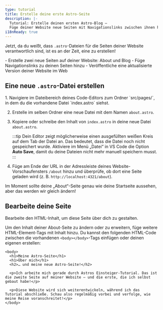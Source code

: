 ```yaml
---
type: tutorial
title: Erstelle deine erste Astro-Seite
description: |-
  Tutorial: Erstelle deinen ersten Astro-Blog —
  Füge deiner Website neue Seiten mit Navigationslinks zwischen ihnen hinzu
i18nReady: true
---
```



Jetzt, da du weißt, dass `.astro`-Dateien für die Seiten deiner Website verantwortlich sind, ist es an der Zeit, eine zu erstellen!

<PreCheck>
  - Erstelle zwei neue Seiten auf deiner Website: About und Blog
  - Füge Navigationslinks zu deinen Seiten hinzu
  - Veröffentliche eine aktualisierte Version deiner Website im Web
</PreCheck>

## Eine neue `.astro`-Datei erstellen

<Steps>
1. Navigiere im Dateibereich deines Code-Editors zum Ordner `src/pages/`, in dem du die vorhandene Datei `index.astro` siehst.

2. Erstelle im selben Ordner eine neue Datei mit dem Namen `about.astro`.

3. Kopiere oder schreibe den Inhalt von `index.astro` in deine neue Datei `about.astro`.

    :::tip
    Dein Editor zeigt möglicherweise einen ausgefüllten weißen Kreis auf dem Tab der Datei an. Das bedeutet, dass die Datei noch nicht gespeichert wurde. Aktiviere im Menü „Datei“ in VS Code die Option **Auto Save**, damit du deine Dateien nicht mehr manuell speichern musst.
    :::

4. Füge am Ende der URL in der Adressleiste deines Website-Vorschaufensters `/about` hinzu und überprüfe, ob dort eine Seite geladen wird (z. B. `http://localhost:4321/about`).
</Steps>

Im Moment sollte deine „About“-Seite genau wie deine Startseite aussehen, aber das werden wir gleich ändern!

## Bearbeite deine Seite

Bearbeite den HTML-Inhalt, um diese Seite über dich zu gestalten.

Um den Inhalt deiner About-Seite zu ändern oder zu erweitern, füge weitere HTML-Element-Tags mit Inhalt hinzu. Du kannst den folgenden HTML-Code zwischen die vorhandenen `<body></body>`-Tags einfügen oder deinen eigenen erstellen:

```astro title="src/pages/about.astro" ins={3-8} del={2}
<body>
  <h1>Meine Astro-Seite</h1>
  <h1>Über mich</h1>
  <h2>… und meine neue Astro-Seite!</h2>

  <p>Ich arbeite mich gerade durch Astros Einsteiger-Tutorial. Das ist die zweite Seite auf meiner Website – und die erste, die ich selbst gebaut habe!</p>

  <p>Diese Website wird sich weiterentwickeln, während ich das Tutorial abschließe. Schau also regelmäßig vorbei und verfolge, wie meine Reise voranschreitet!</p>
</body>

